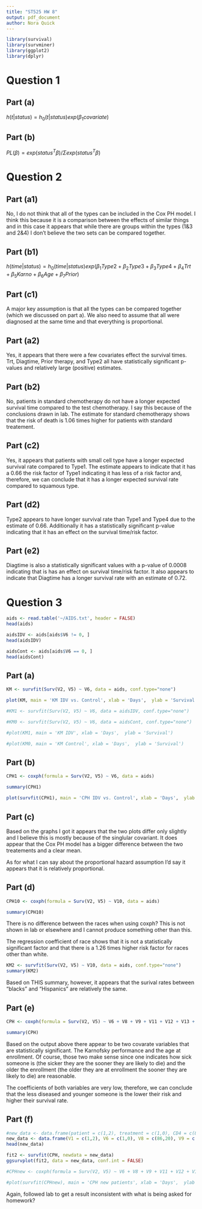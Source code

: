 ```yaml
---
title: "ST525 HW 8"
output: pdf_document
author: Nora Quick
---
```



```r
library(survival)
library(survminer)
library(ggplot2)
library(dplyr)
```

# Question 1
## Part (a)
$h(t|status)=h_0(t|status)exp(\beta_1covariate)$

## Part (b)
$PL(\beta)=exp(status^T\beta)/\Sigma exp(status^T\beta)$


# Question 2
## Part (a1)
No, I do not think that all of the types can be included in the Cox PH model. I think this because it is a comparison between the effects of similar things and in this case it appears that while there are groups within the types (1&3 and 2&4) I don't believe the two sets can be compared together. 

## Part (b1)
$h(time|status)=h_0(time|status)exp(\beta_1Type2 + \beta_2Type3 + \beta_3Type4 + \beta_4Trt + \beta_5Karno + \beta_6Age + \beta_7Prior)$

## Part (c1)
A major key assumption is that all the types can be compared together (which we discussed on part a). We also need to assume that all were diagnosed at the same time and that everything is proportional.

## Part (a2)
Yes, it appears that there were a few covariates effect the survival times. Trt, Diagtime, Prior therapy, and Type2 all have statistically significant p-values and relatively large (positive) estimates. 

## Part (b2)
No, patients in standard chemotherapy do not have a longer expected survival time compared to the test chemotherapy. I say this because of the conclusions drawn in lab. The estimate for standard chemotherapy shows that the risk of death is 1.06 times higher for patients with standard treatement. 

## Part (c2)
Yes, it appears that patients with small cell type have a longer expected survival rate compared to Type1. The estimate appears to indicate that it has a 0.66 the risk factor of Type1 indicating it has less of a risk factor and, therefore, we can conclude that it has a longer expected survival rate compared to squamous type.  

## Part (d2)
Type2 appears to have longer survival rate than Type1 and Type4 due to the estimate of 0.66. Additionally it has a statistically significant p-value indicating that it has an effect on the survival time/risk factor.  

## Part (e2)
Diagtime is also a statistically significant values with a p-value of 0.0008 indicating that is has an effect on survival time/risk factor. It also appears to indicate that Diagtime has a longer survival rate with an estimate of 0.72.


# Question 3

```r
aids <- read.table('~/AIDS.txt', header = FALSE)
head(aids)

aidsIDV <- aids[aids$V6 != 0, ]
head(aidsIDV)

aidsCont <- aids[aids$V6 == 0, ]
head(aidsCont)
```

## Part (a)
```r
KM <- survfit(Surv(V2, V5) ~ V6, data = aids, conf.type="none")

plot(KM, main = 'KM IDV vs. Control', xlab = 'Days',  ylab = 'Survival')

#KM1 <- survfit(Surv(V2, V5) ~ V6, data = aidsIDV, conf.type="none")

#KM0 <- survfit(Surv(V2, V5) ~ V6, data = aidsCont, conf.type="none")

#plot(KM1, main = 'KM IDV', xlab = 'Days',  ylab = 'Survival')

#plot(KM0, main = 'KM Control', xlab = 'Days',  ylab = 'Survival')
```

## Part (b)
```r
CPH1 <- coxph(formula = Surv(V2, V5) ~ V6, data = aids)

summary(CPH1)

plot(survfit(CPH1), main = 'CPH IDV vs. Control', xlab = 'Days',  ylab = 'Survival')
```

## Part (c)
Based on the graphs I got it appears that the two plots differ only slightly and I believe this is mostly because of the singlular covariant. It does appear that the Cox PH model has a bigger difference between the two treatements and a clear mean. 

As for what I can say about the proportional hazard assumption I'd say it appears that it is relatively proportional. 

## Part (d)
```r
CPH10 <- coxph(formula = Surv(V2, V5) ~ V10, data = aids)

summary(CPH10)
```

There is no difference between the races when using coxph? This is not shown in lab or elsewhere and I cannot produce something other than this. 

The regression coefficient of race shows that it is not a statistically significant factor and that there is a 1.26 times higher risk factor for races other than white. 

```r
KM2 <- survfit(Surv(V2, V5) ~ V10, data = aids, conf.type="none")
summary(KM2)
```

Based on THIS summary, however, it appears that the surival rates between "blacks" and "Hispanics" are relatively the same. 

## Part (e)
```r
CPH <- coxph(formula = Surv(V2, V5) ~ V6 + V8 + V9 + V11 + V12 + V13 + V15 + V16, data = aids)

summary(CPH)
```

Based on the output above there appear to be two covarate variables that are statistically significant. The Karnofsky performance and the age at enrollment. Of course, those two make sense since one indicates how sick someone is (the sicker they are the sooner they are likely to die) and the older the enrollment (the older they are at enrollment the sooner they are likely to die) are reasonable. 

The coefficients of both variables are very low, therefore, we can conclude that the less diseased and younger someone is the lower their risk and higher their survival rate.

## Part (f)
```r
#new_data <- data.frame(patient = c(1,2), treatment = c(1,0), CD4 = c(86,20), sex = c(2,2), IV = c(1,2), hamophiliac = c(0,1), karnofsky = c(90,70), prior = c(30,250), age = c(38,25))
new_data <- data.frame(V1 = c(1,2), V6 = c(1,0), V8 = c(86,20), V9 = c(2,2), V11 = c(1,2), V12 = c(0,1), V13 = c(90,70), V15 = c(30,250), V16 = c(38,25))
head(new_data)
```

```r
fit2 <- survfit(CPH, newdata = new_data)
ggsurvplot(fit2, data = new_data, conf.int = FALSE)

#CPHnew <- coxph(formula = Surv(V2, V5) ~ V6 + V8 + V9 + V11 + V12 + V13 + V15 + V16, data = new_data)

#plot(survfit(CPHnew), main = 'CPH new patients', xlab = 'Days',  ylab = 'Survival')
```

Again, followed lab to get a result inconsistent with what is being asked for homework? 


